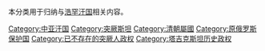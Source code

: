 本分类用于归纳与[[浩罕汗国|浩罕汗国]]相关内容。

[[Category:中亚汗国|Category:中亚汗国]]
[[Category:突厥斯坦|Category:突厥斯坦]]
[[Category:清朝屬國|Category:清朝屬國]]
[[Category:原俄罗斯保护国|Category:原俄罗斯保护国]]
[[Category:已不存在的突厥人政权|Category:已不存在的突厥人政权]]
[[Category:塔吉克斯坦历史政权|Category:塔吉克斯坦历史政权]]